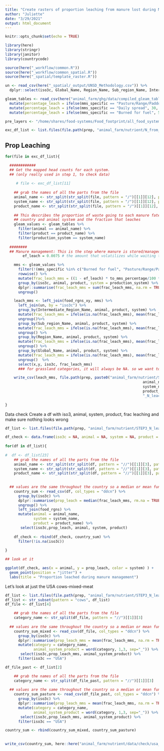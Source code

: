 ```yaml
---
title: "Create rasters of proportion leaching from manure lost during MMS"
author: "Juliette"
date: "3/29/2021"
output: html_document
---
```



```r
knitr::opts_chunk$set(echo = TRUE)

library(here)
library(stringr)
library(janitor)
library(countrycode)

source(here("_workflow/common.R"))
source(here("_workflow/common_spatial.R"))
source(here("_spatial/template_raster.R"))

un <- read_csv(here("_spatial/_output/UNSD_Methodology.csv")) %>% 
  dplyr::select(iso3c, Global_Name, Region_Name, Sub_region_Name, Intermediate_Region_Name)

gleam_tables <- read_csv(here("animal_farm/ghg/data/compiled_gleam_tables.csv")) %>%
  mutate(percentage_leach = ifelse(mms_specific == "Pasture/Range/Paddock", 30, percentage_leach)) %>%
  mutate(percentage_leach = ifelse(mms_specific == "Daily spread", 30, percentage_leach)) %>%
  mutate(percentage_leach = ifelse(mms_specific == "Burned for fuel", 50*30/100, percentage_leach)) #50% remains as urine, and 30% of remaining leaches

pre_layers <- "/home/shares/food-systems/Food_footprint/all_food_systems/predatalayers/"

exc_df_list <- list.files(file.path(prep, "animal_farm/nutrient/N_from_excretion"),  full = TRUE)
```


## Prop Leaching

```r

for(file in exc_df_list){

  ############  
  ## Get the mapped head counts for each system.
  ## (only really used in step 1, to check data)
  
     # file <- exc_df_list[11]
  
    ## grab the names of all the parts from the file
    animal_name <- str_split(str_split(file, pattern = "/")[[1]][12], pattern = "_")[[1]][1]
    system_name <- str_split(str_split(file, pattern = "/")[[1]][12], pattern = "_")[[1]][2]
    product_name <- str_split(str_split(file, pattern = "/")[[1]][12], pattern = "_")[[1]][3]
     
    ## This describes the proportion of waste going to each manure fate based on 
    ## country and animal system and the fraction that leaches
    gleam_values <- gleam_tables %>% 
      filter(animal == animal_name) %>% 
      filter(product == product_name) %>% 
      filter(production_system == system_name) 
    
  ########  
  ## Manure management: This is the step where manure is stored/managed to be later spread on fields.
        ef_leach = 0.0075 # the amount that volatilizes while waiting to go into mms

    mms <- gleam_values %>%
      filter(!(mms_specific %in% c("Burned for fuel", "Pasture/Range/Paddock", "Daily spread"))) %>%  # remove categories that are not manure management
      rowwise() %>%
      mutate(frac_leach_mms = ((1 - ef_leach) * to_mms_percentage/100 * percentage_leach/100)) %>% 
      group_by(iso3c, animal, product, system = production_system) %>% 
      dplyr::summarise(frac_leach_mms = sum(frac_leach_mms, na.rm = TRUE)) %>% 
      ungroup()

    leach_mms <- left_join(food_rgns_xy, mms) %>% 
      left_join(un, by = "iso3c") %>% 
      group_by(Intermediate_Region_Name, animal, product, system) %>% 
      mutate(frac_leach_mms = ifelse(is.na(frac_leach_mms), mean(frac_leach_mms, na.rm = TRUE), frac_leach_mms)) %>% 
      ungroup()%>% 
      group_by(Sub_region_Name, animal, product, system) %>% 
      mutate(frac_leach_mms = ifelse(is.na(frac_leach_mms), mean(frac_leach_mms, na.rm = TRUE), frac_leach_mms)) %>% 
      ungroup() %>% 
      group_by(Region_Name, animal, product, system) %>% 
      mutate(frac_leach_mms = ifelse(is.na(frac_leach_mms), mean(frac_leach_mms, na.rm = TRUE), frac_leach_mms)) %>% 
      ungroup() %>% 
      group_by(Global_Name, animal, product, system) %>% 
      mutate(frac_leach_mms = ifelse(is.na(frac_leach_mms), mean(frac_leach_mms, na.rm = TRUE), frac_leach_mms)) %>% 
      ungroup()  %>% 
      select(x,y, iso3c, frac_leach_mms)
      ### for grassland categories, it will always be NA. so we want to change it back to 0 that way the rasters dont get confused when stacking all ghg at the end

    write_csv(leach_mms, file.path(prep, paste0("animal_farm/nutrient/STEP3_N_leaching_prop_mms/",
                                                               animal_name, "_",
                                                               system_name,"_",
                                                               product_name,
                                                               "_N_leaching_prop_mms.csv", sep = "")))
  
}
```


Data check
Create a df with iso3, animal, system, product, frac leaching and make sure nothing looks wrong
```r
df_list <- list.files(file.path(prep, "animal_farm/nutrient/STEP3_N_leaching_prop_mms/"), full.names = TRUE)

df_check <- data.frame(iso3c = NA, animal = NA, system = NA, product = NA, prop_leach = NA)
  
for(df in df_list){
  
#  df <- df_list[23]
    ## grab the names of all the parts from the file
    animal_name <- str_split(str_split(df, pattern = "//")[[1]][3], pattern = "_")[[1]][1]
    system_name <- str_split(str_split(df, pattern = "//")[[1]][3], pattern = "_")[[1]][2]
    product_name <- str_split(str_split(df, pattern = "//")[[1]][3], pattern = "_")[[1]][3]
     
  
  ## values are the same throughout the country so a median or mean function won't make a difference
    country_sum <- read_csv(df, col_types = "ddcn") %>% 
      group_by(iso3c) %>% 
      dplyr::summarise(prop_leach = median(frac_leach_mms, rm.na = TRUE)) %>% 
      ungroup() %>% 
      left_join(food_rgns) %>% 
      mutate(animal = animal_name,
             system = system_name,
             product = product_name) %>% 
       select(iso3c,prop_leach, animal, system, product)
  
    df_check <- rbind(df_check, country_sum) %>% 
      filter(!is.na(iso3c)) 
    
}

## look at it

ggplot(df_check, aes(x = animal, y = prop_leach, color = system) ) +
  geom_point(position = "jitter") +
  labs(title = "Proportion leached during manure management")


```

Let's look at just the USA cows-mixed-meat

```r
df_list <- list.files(file.path(prep, "animal_farm/nutrient/STEP3_N_leaching_prop_mms/"), full.names = TRUE)
df_list <- str_subset(pattern = "cows", df_list)
df_file <- df_list[4]

    ## grab the names of all the parts from the file
    category_name <- str_split(df_file, pattern = "//")[[1]][3]
  
  ## values are the same throughout the country so a median or mean function won't make a difference
    country_sum_mixed <- read_csv(df_file, col_types = "ddcn") %>% 
      group_by(iso3c) %>% 
      dplyr::summarise(prop_leach_mms = mean(frac_leach_mms, na.rm = TRUE)) %>% 
      mutate(category = category_name,
             animal_system_product = word(category, 1,3, sep="_")) %>% 
       select(iso3c,prop_leach_mms, animal_system_product) %>% 
      filter(iso3c == "USA")

df_file_past <- df_list[2]

    ## grab the names of all the parts from the file
    category_name <- str_split(df_file_past, pattern = "//")[[1]][3]
  
  ## values are the same throughout the country so a median or mean function won't make a difference
    country_sum_pasture <- read_csv(df_file_past, col_types = "ddcn") %>% 
      group_by(iso3c) %>% 
      dplyr::summarise(prop_leach_mms = mean(frac_leach_mms, na.rm = TRUE)) %>% 
      mutate(category = category_name,
             animal_system_product = word(category, 1,3, sep="_")) %>% 
       select(iso3c,prop_leach_mms, animal_system_product) %>% 
      filter(iso3c == "USA")

country_sum <- rbind(country_sum_mixed, country_sum_pasture)
    
      
write_csv(country_sum, here::here("animal_farm/nutrient/data/check/usa_cows_leached_mms.csv"))
```
